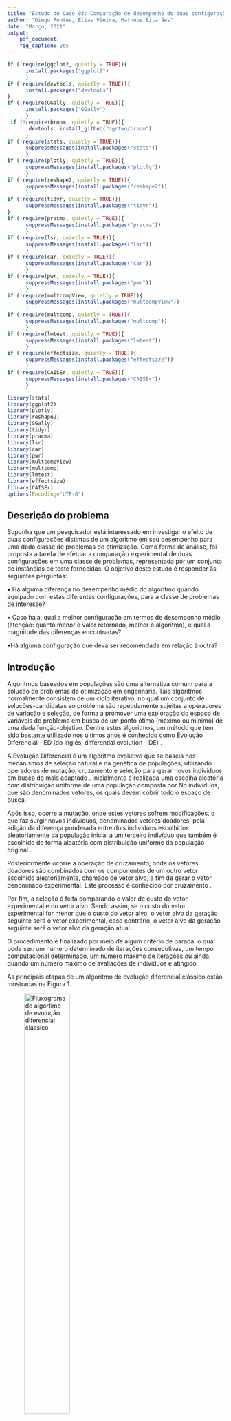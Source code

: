 ```yaml
---
title: "Estudo de Caso 03: Comparação de desempenho de duas configurações de um algoritmo de otimização"
author: "Diego Pontes, Elias Vieira, Matheus Bitarães"
date: "Março, 2021"
output:
    pdf_document:
    fig_caption: yes
---
```

```r
if (!require(ggplot2, quietly = TRUE)){
      install.packages("ggplot2")
      }
if (!require(devtools, quietly = TRUE)){
      install.packages("devtools")
}
if (!require(GGally, quietly = TRUE)){
      install.packages("GGally")
      }
 if (!require(broom, quietly = TRUE)){
       devtools::install_github("dgrtwo/broom")
      }
if (!require(stats, quietly = TRUE)){
      suppressMessages(install.packages("stats"))
      }
if (!require(plotly, quietly = TRUE)){
      suppressMessages(install.packages("plotly"))
      }
if (!require(reshape2, quietly = TRUE)){
      suppressMessages(install.packages("reshape2"))
      }
if (!require(tidyr, quietly = TRUE)){
      suppressMessages(install.packages("tidyr"))
}
if (!require(pracma, quietly = TRUE)){
      suppressMessages(install.packages("pracma"))
      }
if (!require(lsr, quietly = TRUE)){
      suppressMessages(install.packages("lsr"))
      }
if (!require(car, quietly = TRUE)){
      suppressMessages(install.packages("car"))
      }
if (!require(pwr, quietly = TRUE)){
      suppressMessages(install.packages("pwr"))
      }
if (!require(multcompView, quietly = TRUE)){
      suppressMessages(install.packages("multcompView"))
      }
if (!require(multcomp, quietly = TRUE)){
      suppressMessages(install.packages("multcomp"))
      }
if (!require(lmtest, quietly = TRUE)){
      suppressMessages(install.packages("lmtest"))
      }
if (!require(effectsize, quietly = TRUE)){
      suppressMessages(install.packages("effectsize"))
      }
if (!require(CAISEr, quietly = TRUE)){
      suppressMessages(install.packages("CAISEr"))
      }
```

```r
library(stats)
library(ggplot2)
library(plotly)
library(reshape2)
library(GGally)
library(tidyr)
library(pracma)
library(lsr)
library(car)
library(pwr)
library(multcompView)
library(multcomp)
library(lmtest)
library(effectsize)
library(CAISEr)
options(Encoding="UTF-8")
```


## Descrição do problema

Suponha que um pesquisador está interessado em investigar o efeito de duas configurações distintas de um algoritmo em seu desempenho para uma dada classe de problemas de otimização.
Como forma de análise, foi proposta a tarefa de efetuar a  comparação experimental de duas configurações em uma classe de problemas, representada por um conjunto de instâncias de teste fornecidas. O objetivo deste estudo é responder às seguintes perguntas:

• Há alguma diferença no desempenho médio do algoritmo quando equipado com estas diferentes configurações, para a classe de problemas de interesse? 

• Caso haja, qual a melhor configuração em termos de desempenho médio (atenção: quanto menor o valor retornado, melhor o algoritmo), e qual a magnitude das diferenças encontradas?

•Há alguma configuração que deva ser recomendada em relação à outra?


## Introdução

Algoritmos baseados em populações são uma alternativa comum para a solução de problemas de otimização em engenharia. Tais algoritmos normalmente consistem de um ciclo iterativo, no qual um conjunto de soluções-candidatas ao problema são repetidamente sujeitas a operadores de variação e seleção, de forma a promover uma exploração do espaço de variáveis do problema em busca de um ponto ótimo (máximo ou mínimo) de uma dada função-objetivo.
Dentre estes algoritmos, um método que tem sido bastante utilizado nos últimos anos é conhecido como Evolução Diferencial - ED (do inglês, differential evolution - DE) \cite{Storn1997}.

A Evolução Diferencial é um algoritmo evolutivo que se baseia nos mecanismos de seleção natural e na genética de populações, utilizando operadores de mutação, cruzamento e seleção para gerar novos indivíduos em busca do mais adaptado \cite{Rocha2011}. Inicialmente é realizada uma escolha aleatória com distribuição uniforme de uma população composta por Np indivíduos, que são denominados vetores, os quais devem cobrir todo o espaço de busca \cite{Figueiredo2014}.

Após isso, ocorre a mutação, onde estes vetores sofrem modificações, o que faz surgir novos indivíduos, denominados vetores doadores, pela adição da diferença ponderada entre dois indivíduos escolhidos aleatoriamente da população inicial a um terceiro indivíduo que também é escolhido de forma aleatória com distribuição uniforme da população original \cite{Paiva2011}.

Posteriormente ocorre a operação de cruzamento, onde os vetores doadores são combinados com os componentes de um outro vetor escolhido aleatoriamente, chamado de vetor alvo, a fim de gerar o vetor denominado experimental. Este processo é conhecido por cruzamento \cite{Oliveira2006}.

Por fim, a seleção é feita comparando o valor de custo do vetor experimental e do vetor alvo. Sendo assim, se o custo do vetor experimental for menor que o custo do vetor alvo, o vetor alvo da geração seguinte será o vetor experimental, caso contrário, o vetor alvo da geração seguinte será o vetor alvo da geração atual \cite{Lacerda2010}.

O procedimento é finalizado por meio de algum critério de parada, o qual pode ser: um número determinado de iterações consecutivas, um tempo computacional determinado, um número máximo de iterações ou ainda, quando um número máximo de avaliações de indivíduos é atingido \cite{Rosario2011}.

As principais etapas de um algoritmo de evolução diferencial clássico estão mostradas na Figura 1.

![Fluxograma do algortimo de evolução diferencial clássico](fluxograma.jpeg){#id .class width=50% height=50%}


## Design do Experimento

A tarefa para este estudo de caso é a comparação experimental de duas configurações de um algoritmo de otimização aplicado em uma classe de problemas, representada por um conjunto de instâncias de teste. As duas configurações são apresentadas a seguir:

```r
## Configuração 1
recpars1 <- list(name = "recombination_blxAlphaBeta", alpha = 0, beta = 0)
mutpars1 <- list(name = "mutation_rand", f = 4)

## Configuração 2
recpars2 <- list(name = "recombination_linear")
mutpars2 <- list(name = "mutation_rand", f = 1.5)
```

Além disto, os seguintes parâmetros experimentais foram dados para este estudo:

• Mínima diferença de importância prática (padronizada): (d* = $\delta$*/$\sigma$) = 0.5

• Significância desejada: $\alpha$ = 0.05

• Potência mínima desejada (para o caso d = d*): $\pi$ = 1 - $\beta$ = 0.8

Para a execução dos experimentos, foram utilizados os pacotes ExpDE e smoof. A classe de funções de interesse para este teste é composta por funções Rosenbrock de dimensão entre 2 e 150.

Para a correta comparação entre duas configurações de algoritmos dentro de uma classe de problemas é necessário que os algortimos sejam executados em uma quantidade de dimensões representativas. Além disso, cada instância deve ser executada um número de vezes suficiente para que se consiga alcançar a potência, significância e importância prática desejada. Realizar um alto número de execuções em cada dimensão e coletar os dados de cada execução pode ser computacionalmente pesado ou infactível em alguns casos, como este, por exemplo. Portanto, será utilizada a abordagem criada por Campelo e Takahashi, que propõe a estimativa do número mínimo de instâncias (neste caso, dimensões) a serem avaliadas e também propõe uma estratégia para se obter o numero mínimo de execuções em cada instância, através de uma avaliação iterativa, enquanto as execuções forem sendo coletadas \cite{campelo2019}.

Como primeiro passo, deve-se estimar o número de instâncias de acordo com os parâmetros experimentais fornecidos:

A função calc_instances do pacote CAISEr \cite{CAISEr} permite estimar o número mínimo de instâncias necessárias para se comparar múltiplos algoritmos, de maneira que os requisitos experimentais sejam atingidos. O número de comparações (ncomparisons) é dado pela seguinte equação: 

\begin{equation} ncomparisons = \frac{K\times(K-1)}{2} \end{equation}

Onde $K$ é o número de algoritmos que se deseja comparar.

Como $K$ = 2 para o problema em questão, tem-se que ncomparisons = 1.

```r
# Dados do trabalho
alpha <- 0.05
delta <- 0.5
beta <- 0.2

out <- calc_instances(ncomparisons = 1, 
                      d = delta, 
                      power = 1 - beta, 
                      sig.level = alpha, 
                      alternative.side = "two.sided", 
                      power.target = "mean")
cat('Número de instâncias necessárias:', out$ninstances)
```

Pode-se concluir pelo resultado da execução da função que são necessárias 34 instâncias para se realizar o experimento descrito. 

## Coleta dos Dados

Para que seja possível utilizar todo o intervalo de valores possíveis de D ($D \in [2, 150]$), espaçou-se uniformemente as 34 instâncias:

```r
num_dims <- 34
dims = round(linspace(2, 150, num_dims), digits = 0)
print(dims)
```

Seguindo o Algoritmo 2 proposto por Campelo e Takahashi, deve-se realizar um conjunto de execuções piloto para que se possa obter os dados de média e variância das instâncias e, dessa forma, iniciar-se a execução iterativa até que se obtenha o erro padrão (a estimativa da diferença em performance entre os dois algoritmos) com a precisão pretendida (Algoritmo 1 proposto por Campelo e Takahashi) \cite{campelo2019}.

Desta forma, foi feita uma execução piloto com a escolha inicial de 10 execuções e com os 34 blocos obtidos anteriormente.

```r
suppressPackageStartupMessages(library(ExpDE))
suppressPackageStartupMessages(library(smoof))

file_name = "pilot_execution_backup.csv"
num_exec <- 10

if (file.exists(file_name)) {
  
  # Se ja existir uma arquivo com o dados da execução, não é necessário executar novamente. 
  # Apenas será feita a leitura do arquivo
  print("Arquivo de backup encontrado. Recuperando dados ao inves de realizar uma nova execução")
  initial_data <- read.csv(file=file_name, header = TRUE, sep=",")
  dims <- initial_data$dim
  mean_y1 <- initial_data$mean.instance1
  mean_y2 <- initial_data$mean.instance2
  sd_y1 <- initial_data$sd.instance1
  sd_y2 <- initial_data$sd.instance2
} else {
  
  # Função para execução de n funções de rosenbrock para determinada dimensao
  executeRosenbrock <- function(dim, num_exec) {
    # Função de Ronsebrock para determinada dimensao
    fn <<- function(X) {
          if(!is.matrix(X)) X <- matrix(X, nrow = 1) # <- if a single vector is passed as X
          Y <- apply(X, MARGIN = 1,
          FUN = smoof::makeRosenbrockFunction(dimensions = dim))
          return(Y)
    }
    
    # Definições dadas no enunciado
    selpars <- list(name = "selection_standard")
    stopcrit <- list(names = "stop_maxeval", maxevals = 5000*dim, maxiter = 100*dim)
    probpars <- list(name = "fn", xmin = rep(-5, dim), xmax = rep(10, dim))
    popsize <- 5*dim
    
    y1 <- vector(,num_exec)
    y2 <- vector(,num_exec)
    for (i in 1:num_exec){
      
      # Rodando problema para instancia 1
      out <-  ExpDE(mutpars = mutpars1,
              recpars = recpars1,
              popsize = popsize,
              selpars = selpars,
              stopcrit = stopcrit,
              probpars = probpars,
              showpars = list(show.iters = "dots", showevery = 20))
      y1[i] <- out$Fbest
      
      # Rodando problema para instancia 2
      out <-  ExpDE(mutpars = mutpars2,
              recpars = recpars2,
              popsize = popsize,
              selpars = selpars,
              stopcrit = stopcrit,
              probpars = probpars,
              showpars = list(show.iters = "dots", showevery = 20))
      y2[i] <- out$Fbest
      cat("\n y1", y1[i])
      cat("\n y2", y2[i])
    }
    
    return(
      data.frame(
        mean1 = mean(y1),
        mean2 = mean(y2),
        sd1 = sd(y1),
        sd2 = sd(y2)))
  }
  
  # Função para execução de n funções de rosenbrock para uma lista de dimensões
  executeRosenbrockForDims <- function(dims, num_exec){
    num_dims <- length(dims)
    mean_y1 <- vector(,num_dims)
    mean_y2 <- vector(,num_dims)
    sd_y1 <- vector(,num_dims)
    sd_y2 <- vector(,num_dims)
    
    for (d in 1:num_dims){
      dim <- dims[d]
      
      # Múltiplas execuções
      Y = executeRosenbrock(dim, num_exec)
      
      cat("dim:",dim, " \n")
      cat("mu1:",Y$mean1, " \n")
      cat("sd1:",Y$sd1, " \n")
      cat("mu2:",Y$mean2, " \n")
      cat("sd2:",Y$sd2, " \n")
      
      mean_y1[d] <- Y$mean1
      mean_y2[d] <- Y$mean2
      sd_y1[d] <- Y$sd1
      sd_y2[d] <- Y$sd2
    }
    
    data <- data.frame(
      dim = dims,
      mean.instance1 = mean_y1,
      mean.instance2 = mean_y2,
      sd.instance1 = sd_y1, 
      sd.instance2 = sd_y2)
    
    return(data)
  }
  
  # Execução das funções de rosenbrock
  initial_data = executeRosenbrockForDims(dims, num_exec)
  
  # Escreve no arquivo de backup os resultados coletados
  write.csv(initial_data, file = file_name)
}

initial_data$n1 <- rep(num_exec, num_dims)
initial_data$n2 <- rep(num_exec, num_dims)
```

Após esta execução, pode-se prosseguir com o Algoritmo 1, disponível em \cite{campelo2019}. O algoritmo proposto irá executar as instâncias até que o limite de precisão $se*$ seja atingido ou que o número máximo de execuções $n_{max}$ seja alcançado. O valor de $n_{max}$ foi definido como 50 (máximo de 25 execuções de cada instância a ser comparada).

```r
file_name = "execution_backup.csv"
num_exec <- 10

if (file.exists(file_name)) {
  
  # Se ja existir uma arquivo com o dados da execução, não é necessário executar novamente. 
  # Apenas será feita a leitura do arquivo
  print("Arquivo de backup encontrado. Recuperando dados ao inves de realizar uma nova execução")
  data <- read.csv(file=file_name, header = TRUE, sep=",")
} else {
  data <- initial_data
  se_opt <- 0.05 # se pretendido
  n_max <- 50 # máximo número de execuções
  
  # Loop de dimensões
  for (d in 1:num_dims) {
    dim <- data$dim[d]
    mu1 <- data$mean.instance1[d]
    mu2 <- data$mean.instance2[d]
    sd1 <- data$sd.instance1[d]
    sd2 <- data$sd.instance2[d]
    n1 <- 10 # número de execuções que já foram realizadas
    n2 <- 10
    
    # Função de Ronsebrock para determinada dimensão
    fn <- function(X) {
          if(!is.matrix(X)) X <- matrix(X, nrow = 1) # <- if a single vector is passed as X
          Y <- apply(X, MARGIN = 1,
          FUN = smoof::makeRosenbrockFunction(dimensions = dim))
          return(Y)
    }
    
    # Definições dadas no enunciado
    selpars <- list(name = "selection_standard")
    stopcrit <- list(names = "stop_maxeval", maxevals = 5000*dim, maxiter = 100*dim)
    probpars <- list(name = "fn", xmin = rep(-5, dim), xmax = rep(10, dim))
    popsize <- 5*dim
    
    # Calculo do se
    se <- sqrt(sd1^2/n1 + sd2^2/n2)
    
    cat("\n se inicial:", se)
    
    # Loop de execuções
    while (se > se_opt && n1 + n2 < n_max){
      ropt <- sd1/sd2
      if (n1/n2 < ropt){
        
        # Executa algoritmo 1
        out <- ExpDE(mutpars = mutpars1,
        recpars = recpars1,
        popsize = popsize,
        selpars = selpars,
        stopcrit = stopcrit,
        probpars = probpars,
        showpars = list(show.iters = "dots", showevery = 20))
        y1 <- out$Fbest
        
        # Atualiza parâmetros
        mu_ <- (mu1*n1 + y1)/(n1+1)
        sd_ <- sqrt(((n1-1)*sd1^2 + (y1 - mu_)*(y1 - mu1))/n1)
        mu1 <- mu_
        sd1 <- sd_
        n1 <- n1 + 1
      } else {
        
        # Executa algoritmo 2
        out <- ExpDE(mutpars = mutpars2,
        recpars = recpars2,
        popsize = popsize,
        selpars = selpars,
        stopcrit = stopcrit,
        probpars = probpars,
        showpars = list(show.iters = "dots", showevery = 20))
        y2 <- out$Fbest
        
        # Atualiza parâmetros
        mu_ <- (mu2*n2 + y2)/(n2+1)
        sd_ <- sqrt(((n2-1)*sd2^2 + (y2 - mu_)*(y2 - mu2))/n2)
        mu2 <- mu_
        sd2 <- sd_
        n2 <- n2 + 1
        
      }
      
      # Atualiza se
      se <- sqrt(sd1^2/n1 + sd2^2/n2)
      cat("se:", se, " \n")
      cat("dim:",dim, " \n")
      cat("se:",se, " \n")
      cat("mu1:",mu1, " \n")
      cat("sd1:",sd1, " \n")
      cat("mu2:",mu2, " \n")
      cat("sd2:",sd2, " \n")
      cat("n1:",n1, " \n")
      cat("n2:",n2, " \n")
    }
    
    data$mean.instance1[d] <- mu1
    data$sd.instance1[d] <- sd1
    data$n1[d] <- n1
    data$mean.instance2[d] <- mu2
    data$sd.instance2[d] <- sd2
    data$n2[d] <- n2
  }
  
  # Escreve dados no arquivo de backup
  write.csv(data, file = file_name)
}
```

Abaixo pode ser visto os dados coletados, bem como o número de execuções de cada instância: 

```r
data
```

Podemos perceber que a maioria dos blocos utilizou o orçamento máximo de execuções $n_{max}$, que era de 50 execuções. No entanto, a distribuição deste número de execuções é balanceada de uma forma que minimize o limite de precisão $se*$.

## Teste de Hipóteses

Optou-se por utilizar o ANOVA para realizar a comparação das amostras. Será realizada uma validação das premissas *a posteriori*.

```r
d <- data.frame(dim = rep(data$dim,2), config = c(rep(1,num_dims), rep(2,num_dims)), Y = c(data$mean.instance1, data$mean.instance2))

for (i in 1:2){
  d[, i] <- as.factor(d[, i])
}

model <- aov(Y~dim+config, data = d)
summary(model)
```

Para a realização do teste ANOVA, é necessário que as seguintes premissas sejam cumpridas \cite{anova_premissas}: 

•	As amostras devem ser independentes;

•	As amostras devem apresentar distribuição normal;

•	As variâncias podem ser consideradas iguais (homocedasticidade).

**Verificação da independência**: Por ser dois algortimos diferentes, tem-se a independência das amostras.

**Verificação de Normalidade**: Para uma avaliação estatística sobre a validação da hipótese de uma distribuição normal para as amostras, pode-se usar o teste Shapiro-Wilk, onde têm-se as seguintes hipóteses \cite{teste_norm_R}:

$$\begin{cases} H_0: \text{A amostra provém de uma população com distribuição normal}\\H_1: \text{A amostra não provém de uma população com distribuição normal} \end{cases}$$
```r
shapiro.test(model$residuals)
```
Como interpretação do teste, temos que se o p-valor < 0.05 ($\alpha$), deve-se rejeitar a hipótese nula, ou seja, os dados não possuem distribuição normal \cite{teste_norm_R}, caso contrário, não há evidências para se rejeitar a hipótese nula. Como pode ser visto pelo teste acima, não se pode assumir normalidade para este modelo e, portanto, o ANOVA não pode ser utilizado para estes dados.

Pode-se tentar realizar uma transformação logarítmica nos dados a fim de se conseguir resíduos normalizados no ANOVA:
```r
model_log <- aov(log(Y)~dim+config, data = d)
summary(model_log)
```

Validação de normalidade dos resíduos do modelo com escala logarítmica:
```r
shapiro.test(model_log$residuals)
```
Como pode-se observar pelo resultado do teste de Shapiro-Wilk, não podemos assumir normalidade para as amostras em escala logarítmica. O que implica que não podemos realizar o ANOVA.

Como alternativa, tem-se o teste de Friedman com as seguintes hipóteses:

$$\begin{cases} H_0: \text{A média das duas populações são estatisticamente iguais}\\H_1: \text{A média das duas populações são estatisticamente diferentes} \end{cases}$$

```r
y <- c(data$mean.instance1, data$mean.instance2)
group <- as.factor(c(rep(1, length(data$mean.instance1)), rep(2, length(data$mean.instance2))))
datatable = cbind (y, group)
friedman.test(datatable)
```

Como interpretação do teste, temos que se o p-valor < 0.05 ($\alpha$), deve-se rejeitar a hipótese nula, ou seja, as médias dos grupos de amostras não são homogêneas, caso contrário, não há evidências para se rejeitar a hipótese nula. Portanto, analisando os resultados  do teste, pode-se considerar que a média dos grupos não são homogêneas.

Visto que os dados não possuem a média dos grupos com uma distribuição homogênea, foi plotado um gráfico com o rendimento dos dois algoritmos para a realização de uma análise gráfica.

```r
# Organização dos dados para o gráfico
med1t = t(data$mean.instance1)
med2t = t(data$mean.instance2)
colnames(med1t) <- as.character(data$dim)
colnames(med2t) <- as.character(data$dim)
medAlg1 <- as.vector(colMeans(med1t))
medAlg2 <- as.vector(colMeans(med2t))

# Dados para grafico do Algoritmo 1
label <- rep('Algoritmo 1', 34)
var <- data$dim
vec <- melt(medAlg1, id.vars = NULL)
graf1 <- cbind(var, vec, label)

# Dados para o grafico do Algoritmo 2
label <- rep('Algoritmo 2', 34)
var <- data$dim
vec <- melt(medAlg2, id.vars = NULL)
graf2 <- cbind(var, vec, label)
```

```r
merged <- rbind(graf1, graf2)
p <- ggplot(merged, aes(x = var, y = value, color = label)) + geom_line()
p + labs(x = "Dimensão", y = "Valor médio") +
    guides(color=guide_legend(title="Legenda")) +
    scale_color_manual(values = c("green", "blue"))
```

Dado o gráfico anterior, é possível observar que a solução ótima do Algoritmo 1 apresenta um valor maior de erro quando aplicada ao conjunto de funções utilizado em relação à solução ótima do Algoritmo 2 para todas as dimensões escolhidas, como pode ser confirmado analisando as colunas *mean.instance1* e *mean.instance2* da tabela *data*. Portanto, conclui-se, sem a necessidade de novos testes, que o Algoritmo 2 possui melhor solução média em relação ao primeiro algoritmo.

**Edit Diego: Achei melhor não entrar no mérito da existência ou não de testes... Não perguntamos o professor e se a gente fizer conclusões erradas ficará pior... ai pensei em concluir essa informação no visualmente e pronto. o que acham?**

**Edit Elias: acho que deveríamos tirar a parte "sem a necessidade de novos testes" to com medo de eles acharem errado, por mim podemos so remover essa parte e deixar direto "conclui-se que o Algoritmo..."**

## Discussões e Conclusões

O estudo teve como objetivo definir, entre dois algoritmos de otimização, qual possui o melhor desempenho para uma dada classe de problemas de otimização. Os dois algoritmos a serem comparados utilizavam o método conhecido como evolução diferencial. Para a análise de desempenho utilizou-se a classe de funções Rosenbrock de dimensão entre 2 e 150. Neste caso, o algoritmo que apresenta os menores valores para suas melhores soluções quando aplicadas à função de Rosenbrock é considerado o algoritmo de melhor desempenho.

Inicialmente, definiu-se as duas configurações a serem utilizadas. Então, utilizou-se o método calc_instances e através dele, concluiu-se que seriam necessárias 34 instâncias, ou seja, as duas configurações deveriam ser executadas para 34 valores distintos de dimensões da função de Rosenbrock. Para cada valor de dimensão, os códigos de otimização foram executados 10 vezes inicialmente.

Após isto, utilizou-se a abordagem criada por Campelo e Takahashi, que propõe uma estratégia para se obter o número mínimo de execuções em cada instância de forma iterativa. Então, as configurações foram executadas novamente para as quantidades fornecidas por este método. Para cada dimensão, foram salvas a média dos resíduos de cada uma das duas configurações, os desvios padrões e o número de execução de cada instância.

Após isto, deu-se início ao teste de hipóteses no qual decidiu-se utilizar o ANOVA para realizar a comparação das amostras. Porém, para que se possa aplicar o ANOVA é necessário que se cumpra algumas premissas. Utilizou-se o teste de Shapiro-Wilk para testar se a distribuição dos dados era normal. Observou-se que o teste rejeitou a hipótese de normalidade dos dados. Portanto, optou-se por transformar os dados em escala logarítmica e repetir os testes. Porém, mesmo após a transformação, a hipótese de distribuição normal dos dados foi rejeitada através do teste de Shapiro-Wilk.

Como as premissas para aplicação do ANOVA não foram cumpridas, não foi possível utilizá-lo. Desta forma, optou-se pelo teste de Friedman. Através deste teste, foi possível concluir que a média dos grupos não são homogêneas e que, portanto, há diferença significativa do desempenho de um algoritmo para o outro. A partir disto, foi realizada uma análise gráfica, com o objetivo de observar qual algoritmo apresentou melhor desempenho.

Observando-se o gráfico **referenciar o grafico aqui** e as considerações realizadas na sua descrição, concluiu-se que o algoritmo 2 apresentou melhor desempenho na otimização da função de Rosenbrock. 


## Atividades dos membros

**Diego**

Elaboração dos testes e construção textual.

**Elias**

Elaboração textual e análise dos resultados.

**Matheus**

Estruturação dos códigos e obtenção dos dados das amostras.

**Todos**

Elaboração das hipóteses, elaboração do experimento, pesquisa bibilográfica, definição das premissas e tomada de decisão.


\renewcommand\refname{Referências Bibliográficas}
\bibliographystyle{unsrt}
\bibliography{referencias}
